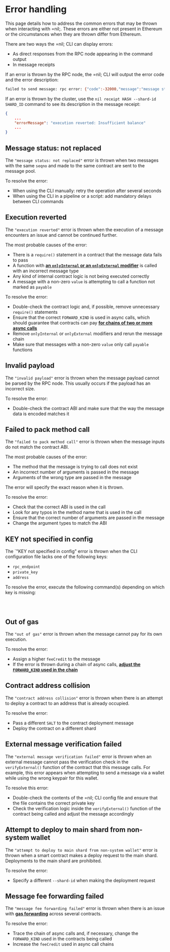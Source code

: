 # Error handling

This page details how to address the common errors that may be thrown when interacting with =nil;. These errors are either not present in Ethereum or the circumstances when they are thrown differ from Ethereum.

There are two ways the =nil; CLI can display errors:

* As direct responses from the RPC node appearing in the command output
* In message receipts

If an error is thrown by the RPC node, the =nil; CLI will output the error code and the error description:

```bash
failed to send message: rpc error: {"code":-32000,"message":"message status: not replaced"} 
```

If an error is thrown by the cluster, use the `nil receipt HASH --shard-id SHARD_ID` command to see its description in the message receipt:

```json
{
    ...
    "errorMessage": "execution reverted: Insufficient balance"
    ...
}
```

## Message status: not replaced

The `"message status: not replaced"` error is thrown when two messages with the same `seqno` and made to the same contract are sent to the message pool.

To resolve the error:

* When using the CLI manually: retry the operation after several seconds
* When using the CLI in a pipeline or a script: add mandatory delays between CLI commands

## Execution reverted

The `"execution reverted"` error is thrown when the execution of a message encounters an issue and cannot be continued further.

The most probable causes of the error: 

* There is a `require()` statement in a contract that the message data fails to pass
* A function with [**an `onlyInternal` or an `onlyExternal` modifier**](tools/sol-library/func-modifiers.mdx) is called with an incorrect message type
* Any kind of internal contract logic is not being executed correctly
* A message with a non-zero `value` is attempting to call a function not marked as `payable`

To resolve the error:

* Double-check the contract logic and, if possible, remove unnecessary `require()` statements
* Ensure that the correct `FORWARD_KIND` is used in async calls, which should guarantee that contracts can pay [**for chains of two or more async calls**](getting-started/essentials/gas-and-value.mdx)
* Remove `onlyInternal` or `onlyExternal` modifiers and rerun the message chain
* Make sure that messages with a non-zero `value` only call `payable` functions

## Invalid payload

The `"invalid payload"` error is thrown when the message payload cannot be parsed by the RPC node. This usually occurs if the payload has an incorrect size.

To resolve the error:

* Double-check the contract ABI and make sure that the way the message data is encoded matches it

## Failed to pack method call

The `"failed to pack method call"` error is thrown when the message inputs do not match the contract ABI. 

The most probable causes of the error:

* The method that the message is trying to call does not exist
* An incorrect number of arguments is passed in the message
* Arguments of the wrong type are passed in the message

The error will specify the exact reason when it is thrown.

To resolve the error:

* Check that the correct ABI is used in the call
* Look for any typos in the method name that is used in the call
* Ensure that the correct number of arguments are passed in the message
* Change the argument types to match the ABI

## KEY not specified in config

The `"KEY not specified in config" error is thrown when the CLI configuration file lacks one of the following keys:

* `rpc_endpoint`
* `private_key`
* `address`

To resolve the error, execute the following command(s) depending on which key is missing:

```bash file=../../../tests/commands.mjs start=startKeygen end=endKeygen
```

```bash file=../../../tests/commands.mjs start=startWallet end=endWallet
```

```bash file=../../../tests/commands.mjs start=startEndpoint end=endEndpoint
```

## Out of gas

The `"out of gas"` error is thrown when the message cannot pay for its own execution.

To resolve the error:

* Assign a higher `feeCredit` to the message
* If the error is thrown during a chain of async calls, [**adjust the `FORWARD_KIND` used in the chain**](getting-started/essentials/gas-and-value.mdx)

## Contract address collision

The `"contract address collision"` error is thrown when there is an attempt to deploy a contract to an address that is already occupied.

To resolve the error:

* Pass a different `SALT` to the contract deployment message
* Deploy the contract on a different shard

## External message verification failed

The `"external message verification failed"` error is thrown when an external message cannot pass the verification check in the `verifyExternal()` function of the contract that this message calls. For example, this error appears when attempting to send a message via a wallet while using the wrong keypair for this wallet.

To resolve this error:

* Double-check the contents of the =nil; CLI config file and ensure that the file contains the correct private key
* Check the verification logic inside the `verifyExternal()` function of the contract being called and adjust the message accordingly

## Attempt to deploy to main shard from non-system wallet

The `"attempt to deploy to main shard from non-system wallet"` error is thrown when a smart contract makes a deploy request to the main shard. Deployments to the main shard are prohibited.

To resolve the error:

* Specify a different `--shard-id` when making the deployment request

## Message fee forwarding failed

The `"message fee forwarding failed"` error is thrown when there is an issue with [**gas forwarding**](getting-started/essentials/gas-and-value.mdx) across several contracts.

To resolve the error:

* Trace the chain of async calls and, if necessary, change the `FORWARD_KIND` used in the contracts being called
* Increase the `feeCredit` used in async call chains